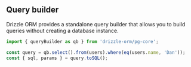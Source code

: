 ## Query builder

Drizzle ORM provides a standalone query builder that allows you to build queries without creating a database instance.

```typescript copy
import { queryBuilder as qb } from 'drizzle-orm/pg-core';

const query = qb.select().from(users).where(eq(users.name, 'Dan'));
const { sql, params } = query.toSQL();
```